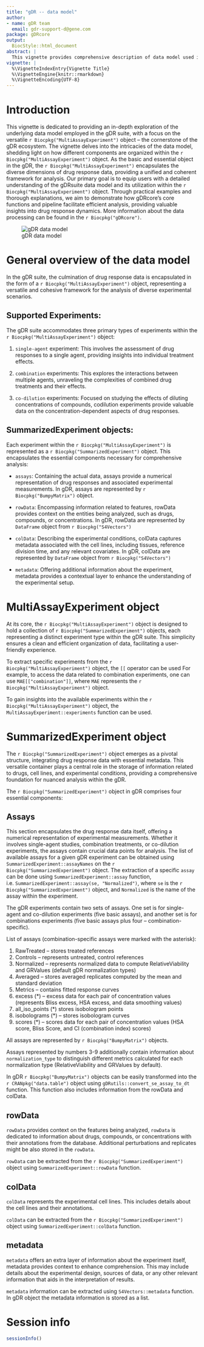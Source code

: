 ```yaml
---
title: "gDR -- data model"
author:
- name: gDR team
  email: gdr-support-d@gene.com 
package: gDRcore
output:
  BiocStyle::html_document
abstract: |
  This vignette provides comprehensive description of data model used in the gDRsuite
vignette: |
  %\VignetteIndexEntry{Vignette Title}
  %\VignetteEngine{knitr::rmarkdown}
  %\VignetteEncoding{UTF-8}
---
```


# Introduction

This vignette is dedicated to providing an in-depth exploration of the underlying data model employed in the gDR suite, with a focus on the versatile `r Biocpkg("MultiAssayExperiment")` object – the cornerstone of the gDR ecosystem. The vignette delves into the intricacies of the data model, shedding light on how different components are organized within the `r Biocpkg("MultiAssayExperiment")` object. As the basic and essential object in the gDR, the `r Biocpkg("MultiAssayExperiment")` encapsulates the diverse dimensions of drug response data, providing a unified and coherent framework for analysis. Our primary goal is to equip users with a detailed understanding of the gDRsuite data model and its utilization within the `r Biocpkg("MultiAssayExperiment")` object. Through practical examples and thorough explanations, we aim to demonstrate how gDRcore's core functions and pipeline facilitate efficient analysis, providing valuable insights into drug response dynamics. More information about the data processing can be found in the `r Biocpkg("gDRcore")`.

![gDR data model](data_model.svg)



# General overview of the data model

In the gDR suite, the culmination of drug response data is encapsulated in the form of a `r Biocpkg("MultiAssayExperiment")` object, representing a versatile and cohesive framework for the analysis of diverse experimental scenarios.

## Supported Experiments:
The gDR suite accommodates three primary types of experiments within the `r Biocpkg("MultiAssayExperiment")` object:

1. `single-agent` experiment: This involves the assessment of drug responses to a single agent, providing insights into individual treatment effects.

2. `combination` experiments: This explores the interactions between multiple agents, unraveling the complexities of combined drug treatments and their effects.

3. `co-dilution` experiments: Focused on studying the effects of diluting concentrations of compounds, codilution experiments provide valuable data on the concentration-dependent aspects of drug responses.

## SummarizedExperiment objects:
Each experiment within the `r Biocpkg("MultiAssayExperiment")` is represented as a `r Biocpkg("SummarizedExperiment")` object. This encapsulates the essential components necessary for comprehensive analysis:

* `assays`: Containing the actual data, assays provide a numerical representation of drug responses and associated experimental measurements. In gDR, assays are represented by `r Biocpkg("BumpyMatrix")` object.

* `rowData`: Encompassing information related to features, rowData provides context on the entities being analyzed, such as drugs, compounds, or concentrations. In gDR, rowData are represented by `DataFrame` object from `r Biocpkg("S4Vectors")`

* `colData`: Describing the experimental conditions, colData captures metadata associated with the cell lines, including tissues, reference division time, and any relevant covariates. In gDR, colData are represented by `DataFrame` object from `r Biocpkg("S4Vectors")`

* `metadata`: Offering additional information about the experiment, metadata provides a contextual layer to enhance the understanding of the experimental setup.


# MultiAssayExperiment object

At its core, the `r Biocpkg("MultiAssayExperiment")` object is designed to hold a collection of `r Biocpkg("SummarizedExperiment")` objects, each representing a distinct experiment type within the gDR suite. This simplicity ensures a clean and efficient organization of data, facilitating a user-friendly experience.

To extract specific experiments from the `r Biocpkg("MultiAssayExperiment")` object, the `[[` operator can be used For example, to access the data related to combination experiments, one can use `MAE[["combination"]]`, where `MAE` represents the `r Biocpkg("MultiAssayExperiment")` object.

To gain insights into the available experiments within the `r Biocpkg("MultiAssayExperiment")` object, the `MultiAssayExperiment::experiments` function can be used.


# SummarizedExperiment object

The `r Biocpkg("SummarizedExperiment")` object emerges as a pivotal structure, integrating drug response data with essential metadata. This versatile container plays a central role in the storage of information related to drugs, cell lines, and experimental conditions, providing a comprehensive foundation for nuanced analysis within the gDR.

The `r Biocpkg("SummarizedExperiment")` object in gDR comprises four essential components:

## Assays

This section encapsulates the drug response data itself, offering a numerical representation of experimental measurements. Whether it involves single-agent studies, combination treatments, or co-dilution experiments, the assays contain crucial data points for analysis. The list of available assays for a given gDR experiment can be obtained using `SummarizedExperiment::assayNames` on the `r Biocpkg("SummarizedExperiment")` object. The extraction of a specific `assay` can be done using `SummarizedExperiment::assay` function, i.e. `SummarizedExperiment::assay(se, "Normalized")`, where `se` is the `r Biocpkg("SummarizedExperiment")` object, and `Normalized` is the name of the assay within the experiment.

The gDR experiments contain two sets of assays. One set is for single-agent and co-dilution experiments (five basic assays), and another set is for combinations experiments (five basic assays plus four -- combination-specific).

List of assays (combination-specific assays were marked with the asterisk):

1. RawTreated -- stores treated references
2. Controls -- represents untreated, control references
3. Normalized -- represents normalized data to compute RelativeViability and GRValues (default gDR normalization types)
4. Averaged -- stores averaged replicates computed by the mean and standard deviation
5. Metrics -- contains fitted response curves
6. excess (*) -- excess data for each pair of concentration values (represents Bliss excess, HSA excess, and data smoothing values)
7. all_iso_points (*) stores isobologram points
8. isobolograms (*) -- stores isobologram curves
9. scores (*) -- scores data for each pair of concentration values (HSA score, Bliss Score, and CI (combination index) scores)

All assays are represented by `r Biocpkg("BumpyMatrix")` objects.

Assays represented by numbers 3-9 additionally contain information about `normalization_type` to distinguish different metrics calculated for each normalization type (RelativeViability and GRValues by default).

In gDR `r Biocpkg("BumpyMatrix")` objects can be easily transformed into the `r CRANpkg("data.table")` object using `gDRutils::convert_se_assay_to_dt` function. This function also includes information from the rowData and colData.


## rowData

`rowData` provides context on the features being analyzed, `rowData` is dedicated to information about drugs, compounds, or concentrations with their annotations from the database. Additional perturbations and replicates might be also stored in the `rowData`.

`rowData` can be extracted from the `r Biocpkg("SummarizedExperiment")` object using `SummarizedExperiment::rowData` function.

## colData

`colData` represents the experimental cell lines. This includes details about the cell lines and their annotations.

`colData` can be extracted from the `r Biocpkg("SummarizedExperiment")` object using `SummarizedExperiment::colData` function.

## metadata

`metadata` offers an extra layer of information about the experiment itself, metadata provides context to enhance comprehension. This may include details about the experimental design, sources of data, or any other relevant information that aids in the interpretation of results.

`metadata` information can be extracted using `S4Vectors::metadata` function. In gDR object the metadata information is stored as a list.




# Session info {.unnumbered}

```r
sessionInfo()
```
